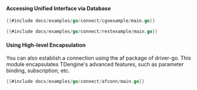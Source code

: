 #### Accessing Unified Interface via Database

```go title="Native Connection"
{{#include docs/examples/go/connect/cgoexample/main.go}}
```

```go title="REST Connection"
{{#include docs/examples/go/connect/restexample/main.go}}
```

#### Using High-level Encapsulation

You can also establish a connection using the af package of driver-go. This module encapsulates TDengine's advanced features, such as parameter binding, subscription, etc.

```go title="Establishing Native Connection with af Package"
{{#include docs/examples/go/connect/afconn/main.go}}
```
